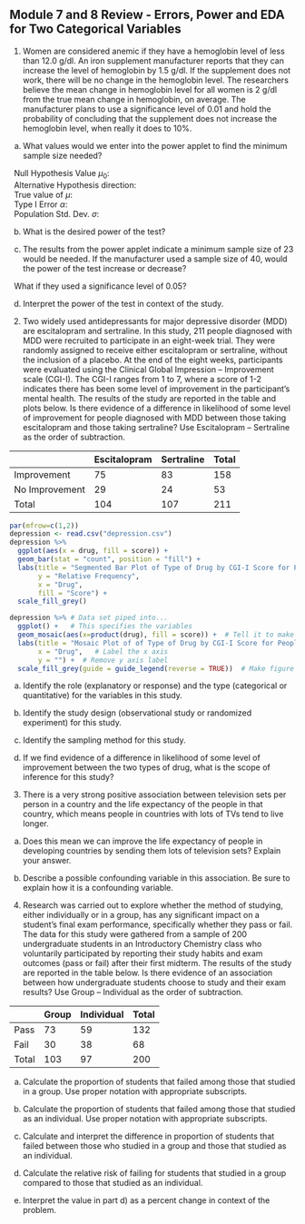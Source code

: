 ## Module 7 and 8  Review - Errors, Power and EDA for Two Categorical Variables 

1. Women are considered anemic if they have a hemoglobin level of less than 12.0 g/dl. An iron supplement manufacturer reports that they can increase the level of hemoglobin by 1.5 g/dl. If the supplement does not work, there will be no change in the hemoglobin level.  The researchers believe the mean change in hemoglobin level for all women is 2 g/dl from the true mean change in hemoglobin, on average.  The manufacturer plans to use a significance level of 0.01 and hold the probability of concluding that the supplement does not increase the hemoglobin level, when really it does to 10%.  

a.  What values would we enter into the power applet to find the minimum sample size needed?

|   Null Hypothesis Value $\mu_0$:

|   Alternative Hypothesis direction:

|   True value of $\mu$:
	
|   Type I Error $\alpha$:

|	Population Std. Dev. $\sigma$:

b.  What is the desired power of the test?

\vspace{0.15in}

c.  The results from the power applet indicate a minimum sample size of 23 would be needed.  If the manufacturer used a sample size of 40, would the power of the test increase or decrease?
\vspace{0.2in}

|   What if they used a significance level of 0.05?


d.  Interpret the power of the test in context of the study.

\vspace{0.5in}

2. Two widely used antidepressants for major depressive disorder (MDD) are escitalopram and sertraline. In this study, 211 people diagnosed with MDD were recruited to participate in an eight-week trial. They were randomly assigned to receive either escitalopram or sertraline, without the inclusion of a placebo. At the end of the eight weeks, participants were evaluated using the Clinical Global Impression – Improvement scale (CGI-I). The CGI-I ranges from 1 to 7, where a score of 1-2 indicates there has been some level of improvement in the participant’s mental health. The results of the study are reported in the table and plots below.  Is there evidence of a difference in likelihood of some level of improvement for people diagnosed with MDD between those taking escitalopram and those taking sertraline? Use Escitalopram – Sertraline as the order of subtraction.

|               | Escitalopram | Sertraline |  Total   |
|---------------|--------------|------------|----------|
| Improvement   |      75      |     83     |   158    |   
| No Improvement|      29      |     24     |    53    |  
| Total         |     104      |    107     |   211    | 

```r
par(mfrow=c(1,2))
depression <- read.csv("depression.csv")
depression %>%
  ggplot(aes(x = drug, fill = score)) +
  geom_bar(stat = "count", position = "fill") +
  labs(title = "Segmented Bar Plot of Type of Drug by CGI-I Score for People with MDD",
       y = "Relative Frequency",
       x = "Drug",
       fill = "Score") +
  scale_fill_grey()

depression %>% # Data set piped into...
  ggplot() +   # This specifies the variables
  geom_mosaic(aes(x=product(drug), fill = score)) +  # Tell it to make a mosaic plot
  labs(title = "Mosaic Plot of of Type of Drug by CGI-I Score for People with MDD",  # Make sure to title your plot 
       x = "Drug",   # Label the x axis
       y = "") +  # Remove y axis label
  scale_fill_grey(guide = guide_legend(reverse = TRUE))  # Make figure color
```
a.	Identify the role (explanatory or response) and the type (categorical or quantitative) for the variables in this study.

\vspace{0.6in}

b.	Identify the study design (observational study or randomized experiment) for this study.

\vspace{0.4in}

c.	Identify the sampling method for this study.

\vspace{0.4in}


d. If we find evidence of a difference in likelihood of some level of improvement between the two types of drug, what is the scope of inference for this study?

\vspace{0.8in}

3. There is a very strong positive association between television sets per person in a country and the life expectancy of the people in that country, which means people in countries with lots of TVs tend to live longer.  

a.  Does this mean we can improve the life expectancy of people in developing countries by sending them lots of television sets?  Explain your answer. 

\vspace{0.7in}

b. Describe a possible confounding variable in this association.   Be sure to explain how it is a confounding variable.

\vspace{0.7in}

4. Research was carried out to explore whether the method of studying, either individually or in a group, has any significant impact on a student’s final exam performance, specifically whether they pass or fail. The data for this study were gathered from a sample of 200 undergraduate students in an Introductory Chemistry class who voluntarily participated by reporting their study habits and exam outcomes (pass or fail) after their first midterm. The results of the study are reported in the table below.  Is there evidence of an association between how undergraduate students choose to study and their exam results?  Use Group – Individual as the order of subtraction.


|            |    Group     | Individual |  Total   |
|------------|--------------|------------|----------|
| Pass       |      73      |     59     |   132    |   
| Fail       |      30      |     38     |    68    |  
| Total      |     103      |     97     |   200    | 


a.  Calculate the proportion of students that failed among those that studied in a group.  Use proper notation with appropriate subscripts.

\vspace{0.6in}

b. Calculate the proportion of students that failed among those that studied as an individual.  Use proper notation with appropriate subscripts.

\vspace{0.6in}

c. Calculate and interpret the difference in proportion of students that failed between those who studied in a group and those that studied as an individual.

\vspace{1in}

d. Calculate the relative risk of failing for students that studied in a group compared to those that studied as an individual.  

\vspace{0.8in}

e. Interpret the value in part d) as a percent change in context of the problem.


\newpage